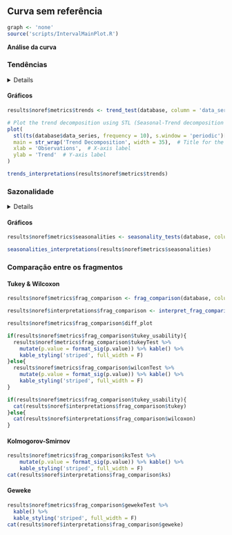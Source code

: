 ## Curva sem referência {.tabset .tabset-fade .tabset-pills}

```r
graph <- 'none'
source('scripts/IntervalMainPlot.R')
```

**Análise da curva**

### Tendências
<details>
> A tendência de uma curva é definida com base em seu crescimento/decrescimento em um determinado segmento. Isto é, para esse segmento estabelecido, a tendência indica se a curva cresce, decresce ou permanece estável.
</details>
#### **Gráficos**

```r
results$noref$metrics$trends <- trend_test(database, column = 'data_series')
```

```r
# Plot the trend decomposition using STL (Seasonal-Trend decomposition using Loess)
plot(
  stl(ts(database$data_series, frequency = 10), s.window = 'periodic')[["time.series"]][, 2],
  main = str_wrap('Trend Decomposition', width = 35),  # Title for the plot
  xlab = 'Observations',  # X-axis label
  ylab = 'Trend'  # Y-axis label
)
```


```r
trends_interpretations(results$noref$metrics$trends)
```

### Sazonalidade
<details>
>Sazonalidade é a presença de padrões recorrentes nos dados ao longo de intervalos específicos, como dias, semanas ou meses, que se repetem com uma frequência definida. Esses padrões indicam que há algum fator cíclico influenciando a variação dos dados em determinados períodos. Identificar a sazonalidade e suas possíveis frequências é crucial, pois permite reconhecer essas flutuações regulares e diferenciá-las de outros tipos de variação, como tendências ou ruídos. A análise da frequência dos ciclos sazonais nos ajuda a prever comportamentos posteriores e ajustar modelos de acordo com as variações esperadas.
</details>
  
#### **Gráficos**

<!-- <details> -->
<!--   <summary>Click to See</summary> -->
```r
results$noref$metrics$seasonalities <- seasonality_tests(database, column = 'data_series')
```
<!-- </details>  -->

```r
seasonalities_interpretations(results$noref$metrics$seasonalities)
```

### Comparação entre os fragmentos

#### Tukey & Wilcoxon

```r
results$noref$metrics$frag_comparison <- frag_comparison(database, column = 'data_series')

results$noref$interpretations$frag_comparison <- interpret_frag_comparison(ComparisonMetrics = results$noref$metrics$frag_comparison)
```

```r
results$noref$metrics$frag_comparison$diff_plot
```

```r
if(results$noref$metrics$frag_comparison$tukey_usability){
  results$noref$metrics$frag_comparison$tukeyTest %>% 
    mutate(p.value = format_sig(p.value)) %>% kable() %>% 
    kable_styling('striped', full_width = F)
}else{
  results$noref$metrics$frag_comparison$wilconTest %>% 
    mutate(p.value = format_sig(p.value)) %>% kable() %>%
    kable_styling('striped', full_width = F)
}
```

```r
if(results$noref$metrics$frag_comparison$tukey_usability){
  cat(results$noref$interpretations$frag_comparison$tukey)
}else{
  cat(results$noref$interpretations$frag_comparison$wilcoxon)
}
```

#### Kolmogorov-Smirnov

```r
results$noref$metrics$frag_comparison$ksTest %>% 
    mutate(p.value = format_sig(p.value)) %>% kable() %>%
    kable_styling('striped', full_width = F)
cat(results$noref$interpretations$frag_comparison$ks)
```

#### Geweke

```r
results$noref$metrics$frag_comparison$gewekeTest %>% 
  kable() %>%
  kable_styling('striped', full_width = F)
cat(results$noref$interpretations$frag_comparison$geweke)
```

